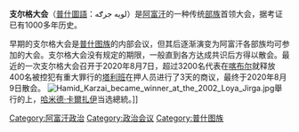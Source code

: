 {{expand English}}
{{阿富汗政治}}

'''支尔格大会'''（[[普什圖語|普什圖語]]：لويه جرګه）是[[阿富汗|阿富汗]]的一种传统[[部族|部族]]首领大会，据考证已有1000多年历史。

早期的支尔格大会是[[普什图族|普什图族]]的内部会议，但其后逐渐演变为阿富汗各部族均可参加的大会。支尔格大会没有规定的期限，一般直到各方达成共识后方得以散会。最近的一次支尔格大会召开于2020年8月7日，超过3200名代表在[[喀布尔|喀布尔]]就释放400名被控犯有重大罪行的[[塔利班|塔利班]]在押人员进行了3天的商议，最终于2020年8月9日散会。
[[File:Hamid_Karzai_became_winner_at_the_2002_Loya_Jirga.jpg|thumb]]舉行的{{link-en|2002年支尔格大会|2002 loya jirga|支尔格大会}}上，[[哈米德·卡爾扎伊|哈米德·卡爾扎伊]]当选{{link-en|阿富汗伊斯兰国过渡政府|Transitional Islamic State of Afghanistan|阿富汗過渡政府}}總統。]]
{{Authority control}}
{{阿富汗小作品}}
[[Category:阿富汗政治|Category:阿富汗政治]]
[[Category:政治会议|Category:政治会议]]
[[Category:普什图族|Category:普什图族]]